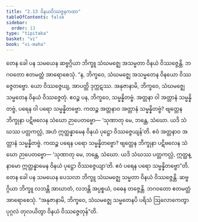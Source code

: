 ```yaml
---
title: "2.13 ဝိနယဝိဿဇ္ဇနကထာ"
tableOfContents: false
sidebar:
  order: 13
type: "tipitaka"
basket: "vi"
book: "vi-maha"
---
```



<DynamicBreadcrumb />

<Division number="152" book="vi-maha" e="ch" v="3" p="153">

<Paragraph number="634" book="vi-maha">
တေန ခေါ ပန သမယေန ဆဗ္ဗဂ္ဂိယာ ဘိက္ခူ သံဃမဇ္ဈေ အသမ္မတာ ဝိနယံ ဝိဿဇ္ဇေန္တိ. ဘဂဝတော ဧတမတ္ထံ အာရောစေသုံ. “န, ဘိက္ခဝေ, သံဃမဇ္ဈေ အသမ္မတေန ဝိနယော ဝိဿဇ္ဇေတဗ္ဗော. ယော ဝိဿဇ္ဇေယျ, အာပတ္တိ ဒုက္ကဋဿ. အနုဇာနာမိ, ဘိက္ခဝေ, သံဃမဇ္ဈေ သမ္မတေန ဝိနယံ ဝိဿဇ္ဇေတုံ. ဧဝဉ္စ ပန, ဘိက္ခဝေ, သမ္မန္နိတဗ္ဗံ. အတ္တနာ ဝါ အတ္တာနံ သမ္မန္နိတဗ္ဗံ, ပရေန ဝါ ပရော သမ္မန္နိတဗ္ဗော. ကထဉ္စ အတ္တနာဝ အတ္တာနံ သမ္မန္နိတဗ္ဗံ? ဗျတ္တေန ဘိက္ခုနာ ပဋိဗလေန သံဃော ဉာပေတဗ္ဗော—
</Paragraph>

<Paragraph number="635" book="vi-maha">
‘သုဏာတု မေ, ဘန္တေ, သံဃော. ယဒိ သံဃဿ ပတ္တကလ္လံ, အဟံ ဣတ္ထန္နာမေန ဝိနယံ ပုဋ္ဌော ဝိဿဇ္ဇေယျန်’တိ. ဧဝံ အတ္တနာဝ အတ္တာနံ သမ္မန္နိတဗ္ဗံ.
</Paragraph>

<Paragraph number="636" book="vi-maha">
ကထဉ္စ ပရေန ပရော သမ္မန္နိတဗ္ဗော? ဗျတ္တေန ဘိက္ခုနာ ပဋိဗလေန သံဃော ဉာပေတဗ္ဗော—
</Paragraph>

<Paragraph number="637" book="vi-maha">
‘သုဏာတု မေ, ဘန္တေ, သံဃော. ယဒိ သံဃဿ ပတ္တကလ္လံ, ဣတ္ထန္နာမော ဣတ္ထန္နာမေန ဝိနယံ ပုဋ္ဌော ဝိဿဇ္ဇေယျာ’တိ. ဧဝံ ပရေန ပရော သမ္မန္နိတဗ္ဗော”တိ.
</Paragraph>

<Paragraph number="638" book="vi-maha">
တေန ခေါ ပန သမယေန ပေသလာ ဘိက္ခူ သံဃမဇ္ဈေ သမ္မတာ ဝိနယံ ဝိဿဇ္ဇေန္တိ. ဆဗ္ဗဂ္ဂိယာ ဘိက္ခူ လဘန္တိ အာဃာတံ, လဘန္တိ အပ္ပစ္စယံ, ဝဓေန တဇ္ဇေန္တိ. ဘဂဝတော ဧတမတ္ထံ အာရောစေသုံ. “အနုဇာနာမိ, ဘိက္ခဝေ, သံဃမဇ္ဈေ သမ္မတေနပိ ပရိသံ ဩလောကေတွာ ပုဂ္ဂလံ တုလယိတွာ ဝိနယံ ဝိဿဇ္ဇေတုန်”တိ.
</Paragraph>
</Division>